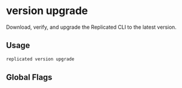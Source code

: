 
# version upgrade

Download, verify, and upgrade the Replicated CLI to the latest version.

## Usage

```bash
replicated version upgrade
```

## Global Flags

<GlobalFlags/>